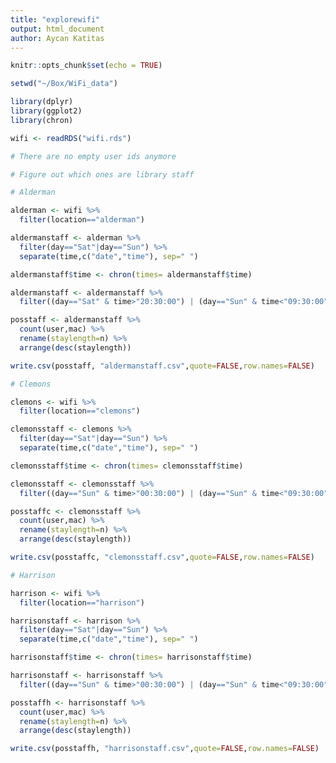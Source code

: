 ```yaml
---
title: "explorewifi"
output: html_document
author: Aycan Katitas 
---
```


```r
knitr::opts_chunk$set(echo = TRUE)
```

```r
setwd("~/Box/WiFi_data")

library(dplyr)
library(ggplot2)
library(chron)
```

```r

wifi <- readRDS("wifi.rds")

# There are no empty user ids anymore 

# Figure out which ones are library staff 

# Alderman 

alderman <- wifi %>% 
  filter(location=="alderman") 

aldermanstaff <- alderman %>% 
  filter(day=="Sat"|day=="Sun") %>% 
  separate(time,c("date","time"), sep=" ")

aldermanstaff$time <- chron(times= aldermanstaff$time) 

aldermanstaff <- aldermanstaff %>% 
  filter((day=="Sat" & time>"20:30:00") | (day=="Sun" & time<"09:30:00"))

posstaff <- aldermanstaff %>% 
  count(user,mac) %>% 
  rename(staylength=n) %>% 
  arrange(desc(staylength))

write.csv(posstaff, "aldermanstaff.csv",quote=FALSE,row.names=FALSE)

# Clemons 

clemons <- wifi %>% 
  filter(location=="clemons") 

clemonsstaff <- clemons %>% 
  filter(day=="Sat"|day=="Sun") %>% 
  separate(time,c("date","time"), sep=" ")

clemonsstaff$time <- chron(times= clemonsstaff$time) 

clemonsstaff <- clemonsstaff %>% 
  filter((day=="Sun" & time>"00:30:00") | (day=="Sun" & time<"09:30:00"))

posstaffc <- clemonsstaff %>% 
  count(user,mac) %>% 
  rename(staylength=n) %>% 
  arrange(desc(staylength))

write.csv(posstaffc, "clemonsstaff.csv",quote=FALSE,row.names=FALSE)

# Harrison

harrison <- wifi %>% 
  filter(location=="harrison") 

harrisonstaff <- harrison %>% 
  filter(day=="Sat"|day=="Sun") %>% 
  separate(time,c("date","time"), sep=" ")

harrisonstaff$time <- chron(times= harrisonstaff$time) 

harrisonstaff <- harrisonstaff %>% 
  filter((day=="Sun" & time>"00:30:00") | (day=="Sun" & time<"09:30:00"))

posstaffh <- harrisonstaff %>% 
  count(user,mac) %>% 
  rename(staylength=n) %>% 
  arrange(desc(staylength))

write.csv(posstaffh, "harrisonstaff.csv",quote=FALSE,row.names=FALSE)






```

